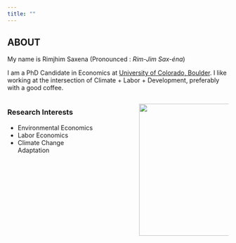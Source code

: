 ```yaml
---
title: ""
---
```


## ABOUT

My name is Rimjhim Saxena (Pronounced : *Rim-Jim Sax-éna*)

I am a PhD Candidate in Economics at [University of Colorado, Boulder](https://www.colorado.edu/economics/). I like working at the intersection of Climate + Labor + Development, preferably with a good coffee.


::: columns
::: {.column width="40%"}
### Research Interests

-   Environmental Economics
-   Labor Economics
-   Climate Change Adaptation
:::

::: {.column width="10%"}
<!-- empty column to create gap -->
:::

::: {.column width="40%"}
![](images/IMG_1651-01.PNG){fig-align="right" width="300"}
:::
:::

